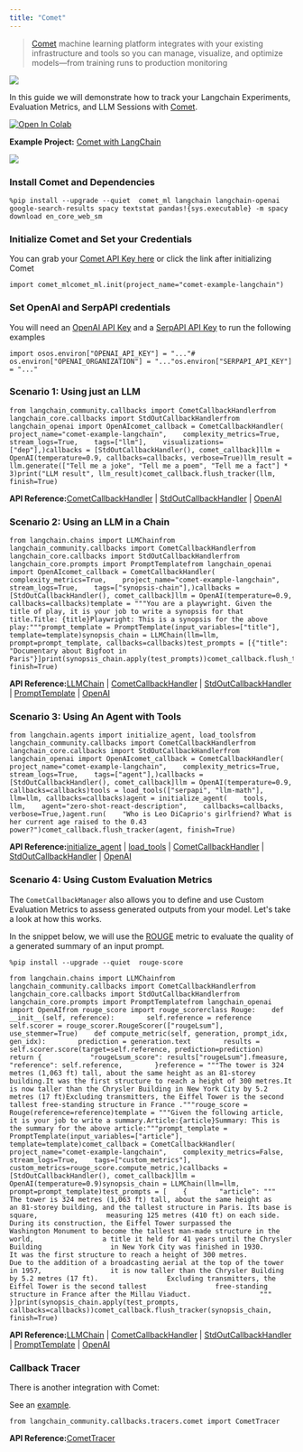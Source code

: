 ```yaml
---
title: "Comet"
---
```


> [Comet](https://www.comet.com/) machine learning platform integrates with your existing infrastructure and tools so you can manage, visualize, and optimize models—from training runs to production monitoring

![](/images/oss/integrations/providers/comet_tracking/7529846/230328046-a8b18c51-12e3-4617-9b39-97614a571a2d.png)

In this guide we will demonstrate how to track your Langchain Experiments, Evaluation Metrics, and LLM Sessions with [Comet](https://www.comet.com/site/?utm_source=langchain\&utm_medium=referral\&utm_campaign=comet_notebook).

[![Open In Colab](/images/oss/integrations/providers/comet_tracking/assets/colab-badge.svg)](https://colab.research.google.com/github/hwchase17/langchain/blob/master/oss/ecosystem/comet_tracking)

**Example Project:** [Comet with LangChain](https://www.comet.com/examples/comet-example-langchain/view/b5ZThK6OFdhKWVSP3fDfRtrNF/panels?utm_source=langchain\&utm_medium=referral\&utm_campaign=comet_notebook)

![](/images/oss/integrations/providers/comet_tracking/7529846/230326720-a9711435-9c6f-4edb-a707-94b67271ab25.png)

### Install Comet and Dependencies

```
%pip install --upgrade --quiet  comet_ml langchain langchain-openai google-search-results spacy textstat pandas!{sys.executable} -m spacy download en_core_web_sm
```

### Initialize Comet and Set your Credentials

You can grab your [Comet API Key here](https://www.comet.com/signup?utm_source=langchain\&utm_medium=referral\&utm_campaign=comet_notebook) or click the link after initializing Comet

```
import comet_mlcomet_ml.init(project_name="comet-example-langchain")
```

### Set OpenAI and SerpAPI credentials

You will need an [OpenAI API Key](https://platform.openai.com/account/api-keys) and a [SerpAPI API Key](https://serpapi.com/dashboard) to run the following examples

```
import osos.environ["OPENAI_API_KEY"] = "..."# os.environ["OPENAI_ORGANIZATION"] = "..."os.environ["SERPAPI_API_KEY"] = "..."
```

### Scenario 1: Using just an LLM

```
from langchain_community.callbacks import CometCallbackHandlerfrom langchain_core.callbacks import StdOutCallbackHandlerfrom langchain_openai import OpenAIcomet_callback = CometCallbackHandler(    project_name="comet-example-langchain",    complexity_metrics=True,    stream_logs=True,    tags=["llm"],    visualizations=["dep"],)callbacks = [StdOutCallbackHandler(), comet_callback]llm = OpenAI(temperature=0.9, callbacks=callbacks, verbose=True)llm_result = llm.generate(["Tell me a joke", "Tell me a poem", "Tell me a fact"] * 3)print("LLM result", llm_result)comet_callback.flush_tracker(llm, finish=True)
```

**API Reference:**[CometCallbackHandler](https://python.langchain.com/api_reference/community/callbacks/langchain_community.callbacks.comet_ml_callback.CometCallbackHandler.html) | [StdOutCallbackHandler](https://python.langchain.com/api_reference/core/callbacks/langchain_core.callbacks.stdout.StdOutCallbackHandler.html) | [OpenAI](https://python.langchain.com/api_reference/openai/llms/langchain_openai.llms.base.OpenAI.html)

### Scenario 2: Using an LLM in a Chain

```
from langchain.chains import LLMChainfrom langchain_community.callbacks import CometCallbackHandlerfrom langchain_core.callbacks import StdOutCallbackHandlerfrom langchain_core.prompts import PromptTemplatefrom langchain_openai import OpenAIcomet_callback = CometCallbackHandler(    complexity_metrics=True,    project_name="comet-example-langchain",    stream_logs=True,    tags=["synopsis-chain"],)callbacks = [StdOutCallbackHandler(), comet_callback]llm = OpenAI(temperature=0.9, callbacks=callbacks)template = """You are a playwright. Given the title of play, it is your job to write a synopsis for that title.Title: {title}Playwright: This is a synopsis for the above play:"""prompt_template = PromptTemplate(input_variables=["title"], template=template)synopsis_chain = LLMChain(llm=llm, prompt=prompt_template, callbacks=callbacks)test_prompts = [{"title": "Documentary about Bigfoot in Paris"}]print(synopsis_chain.apply(test_prompts))comet_callback.flush_tracker(synopsis_chain, finish=True)
```

**API Reference:**[LLMChain](https://python.langchain.com/api_reference/langchain/chains/langchain.chains.llm.LLMChain.html) | [CometCallbackHandler](https://python.langchain.com/api_reference/community/callbacks/langchain_community.callbacks.comet_ml_callback.CometCallbackHandler.html) | [StdOutCallbackHandler](https://python.langchain.com/api_reference/core/callbacks/langchain_core.callbacks.stdout.StdOutCallbackHandler.html) | [PromptTemplate](https://python.langchain.com/api_reference/core/prompts/langchain_core.prompts.prompt.PromptTemplate.html) | [OpenAI](https://python.langchain.com/api_reference/openai/llms/langchain_openai.llms.base.OpenAI.html)

### Scenario 3: Using An Agent with Tools

```
from langchain.agents import initialize_agent, load_toolsfrom langchain_community.callbacks import CometCallbackHandlerfrom langchain_core.callbacks import StdOutCallbackHandlerfrom langchain_openai import OpenAIcomet_callback = CometCallbackHandler(    project_name="comet-example-langchain",    complexity_metrics=True,    stream_logs=True,    tags=["agent"],)callbacks = [StdOutCallbackHandler(), comet_callback]llm = OpenAI(temperature=0.9, callbacks=callbacks)tools = load_tools(["serpapi", "llm-math"], llm=llm, callbacks=callbacks)agent = initialize_agent(    tools,    llm,    agent="zero-shot-react-description",    callbacks=callbacks,    verbose=True,)agent.run(    "Who is Leo DiCaprio's girlfriend? What is her current age raised to the 0.43 power?")comet_callback.flush_tracker(agent, finish=True)
```

**API Reference:**[initialize\_agent](https://python.langchain.com/api_reference/langchain/agents/langchain.agents.initialize.initialize_agent.html) | [load\_tools](https://python.langchain.com/api_reference/community/agent_toolkits/langchain_community.agent_toolkits.load_tools.load_tools.html) | [CometCallbackHandler](https://python.langchain.com/api_reference/community/callbacks/langchain_community.callbacks.comet_ml_callback.CometCallbackHandler.html) | [StdOutCallbackHandler](https://python.langchain.com/api_reference/core/callbacks/langchain_core.callbacks.stdout.StdOutCallbackHandler.html) | [OpenAI](https://python.langchain.com/api_reference/openai/llms/langchain_openai.llms.base.OpenAI.html)

### Scenario 4: Using Custom Evaluation Metrics

The `CometCallbackManager` also allows you to define and use Custom Evaluation Metrics to assess generated outputs from your model. Let's take a look at how this works.

In the snippet below, we will use the [ROUGE](https://huggingface.co/spaces/evaluate-metric/rouge) metric to evaluate the quality of a generated summary of an input prompt.

```
%pip install --upgrade --quiet  rouge-score
```

```
from langchain.chains import LLMChainfrom langchain_community.callbacks import CometCallbackHandlerfrom langchain_core.callbacks import StdOutCallbackHandlerfrom langchain_core.prompts import PromptTemplatefrom langchain_openai import OpenAIfrom rouge_score import rouge_scorerclass Rouge:    def __init__(self, reference):        self.reference = reference        self.scorer = rouge_scorer.RougeScorer(["rougeLsum"], use_stemmer=True)    def compute_metric(self, generation, prompt_idx, gen_idx):        prediction = generation.text        results = self.scorer.score(target=self.reference, prediction=prediction)        return {            "rougeLsum_score": results["rougeLsum"].fmeasure,            "reference": self.reference,        }reference = """The tower is 324 metres (1,063 ft) tall, about the same height as an 81-storey building.It was the first structure to reach a height of 300 metres.It is now taller than the Chrysler Building in New York City by 5.2 metres (17 ft)Excluding transmitters, the Eiffel Tower is the second tallest free-standing structure in France ."""rouge_score = Rouge(reference=reference)template = """Given the following article, it is your job to write a summary.Article:{article}Summary: This is the summary for the above article:"""prompt_template = PromptTemplate(input_variables=["article"], template=template)comet_callback = CometCallbackHandler(    project_name="comet-example-langchain",    complexity_metrics=False,    stream_logs=True,    tags=["custom_metrics"],    custom_metrics=rouge_score.compute_metric,)callbacks = [StdOutCallbackHandler(), comet_callback]llm = OpenAI(temperature=0.9)synopsis_chain = LLMChain(llm=llm, prompt=prompt_template)test_prompts = [    {        "article": """                 The tower is 324 metres (1,063 ft) tall, about the same height as                 an 81-storey building, and the tallest structure in Paris. Its base is square,                 measuring 125 metres (410 ft) on each side.                 During its construction, the Eiffel Tower surpassed the                 Washington Monument to become the tallest man-made structure in the world,                 a title it held for 41 years until the Chrysler Building                 in New York City was finished in 1930.                 It was the first structure to reach a height of 300 metres.                 Due to the addition of a broadcasting aerial at the top of the tower in 1957,                 it is now taller than the Chrysler Building by 5.2 metres (17 ft).                 Excluding transmitters, the Eiffel Tower is the second tallest                 free-standing structure in France after the Millau Viaduct.                 """    }]print(synopsis_chain.apply(test_prompts, callbacks=callbacks))comet_callback.flush_tracker(synopsis_chain, finish=True)
```

**API Reference:**[LLMChain](https://python.langchain.com/api_reference/langchain/chains/langchain.chains.llm.LLMChain.html) | [CometCallbackHandler](https://python.langchain.com/api_reference/community/callbacks/langchain_community.callbacks.comet_ml_callback.CometCallbackHandler.html) | [StdOutCallbackHandler](https://python.langchain.com/api_reference/core/callbacks/langchain_core.callbacks.stdout.StdOutCallbackHandler.html) | [PromptTemplate](https://python.langchain.com/api_reference/core/prompts/langchain_core.prompts.prompt.PromptTemplate.html) | [OpenAI](https://python.langchain.com/api_reference/openai/llms/langchain_openai.llms.base.OpenAI.html)

### Callback Tracer

There is another integration with Comet:

See an [example](/oss/integrations/callbacks/comet_tracing).

```
from langchain_community.callbacks.tracers.comet import CometTracer
```

**API Reference:**[CometTracer](https://python.langchain.com/api_reference/community/callbacks/langchain_community.callbacks.tracers.comet.CometTracer.html)
